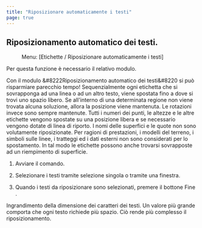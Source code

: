 ```yaml
---
title: "Riposizionare automaticamente i testi"
page: true
---
```

## Riposizionamento automatico dei testi.
 <Menu> Menu: [Etichette / Riposizionare automaticamente i testi] </Menu> 

<Warning>
Per questa funzione &#232; necessario il relativo modulo. 
</Warning>


Con il modulo &#8222Riposizionamento automatico dei testi&#8220 si pu&#242; risparmiare parecchio tempo! 
Sequenzialmente ogni etichetta che si sovrapponga ad una linea o ad un altro testo, viene spostata fino a dove si trovi uno spazio libero. Se all&#39;interno di una determinata regione non viene trovata alcuna soluzione, allora la posizione viene mantenuta. Le rotazioni invece sono sempre mantenute.
Tutti i numeri dei punti, le altezze e le altre etichette vengono spostate su una posizione libera e se necessario vengono dotate di linea di riporto.
<Success>
I nomi delle superfici e le quote non sono volutamente riposizionate. Per ragioni di prestazioni, i modelli del terreno, i simboli sulle linee, i tratteggi ed i dati esterni non sono considerati per lo spostamento. In tal modo le etichette possono anche trovarsi sovrapposte ad un riempimento di superficie. 
</Success>



1. Avviare il comando.

2. Selezionare i testi tramite selezione singola o tramite una finestra.

3. Quando i testi da riposizionare sono selezionati, premere il bottone <Border>Fine</Border> .




<Success>
Ingrandimento della dimensione dei caratteri dei testi. Un valore pi&#249; grande comporta che ogni testo richiede pi&#249; spazio. Ci&#242; rende pi&#249; complesso il riposizionamento.
</Success>

